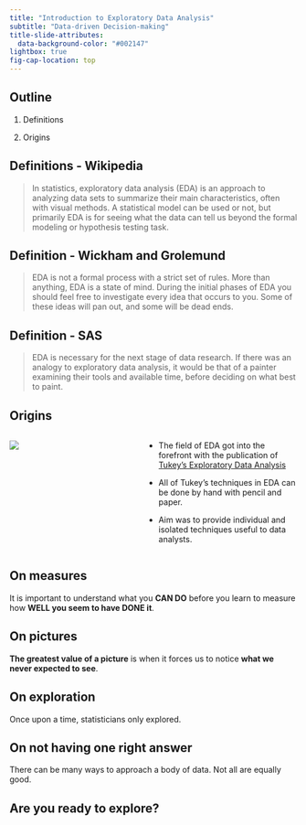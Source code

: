 ```yaml
---
title: "Introduction to Exploratory Data Analysis"
subtitle: "Data-driven Decision-making"
title-slide-attributes: 
  data-background-color: "#002147"
lightbox: true
fig-cap-location: top
---
```


## Outline

1. Definitions

2. Origins

## Definitions - Wikipedia {.center}

> In statistics, exploratory data analysis (EDA) is an approach to analyzing data sets to summarize their main characteristics, often with visual methods. A statistical model can be used or not, but primarily EDA is for seeing what the data can tell us beyond the formal modeling or hypothesis testing task.

## Definition - Wickham and Grolemund {.center}

> EDA is not a formal process with a strict set of rules. More than anything, EDA is a state of mind. During the initial phases of EDA you should feel free to investigate every idea that occurs to you. Some of these ideas will pan out, and some will be dead ends.

## Definition - SAS {.center}

> EDA is necessary for the next stage of data research. If there was an analogy to exploratory data analysis, it would be that of a painter examining their tools and available time, before deciding on what best to paint.

## Origins

:::: {.columns}

::: {.column width="40%"}

![](../../images/tukey_cover.png)

:::

::: {.column width="50%"}

* The field of EDA got into the forefront with the publication of [Tukey's Exploratory Data Analysis](https://books.google.sc/books/about/Exploratory_Data_Analysis.html?id=UT9dAAAAIAAJ&redir_esc=y)

* All of Tukey's techniques in EDA can be done by hand with pencil and paper.

* Aim was to provide individual and isolated techniques useful to data analysts. 

:::

::::

## On measures {.center}

It is important to understand what you **CAN DO** before you learn to measure how **WELL you seem to have DONE it**.

## On pictures {.center}

**The greatest value of a picture** is when it forces us to notice **what we never expected to see**.

## On exploration {.center}

Once upon a time, statisticians only explored.

## On not having one right answer {.center}

There can be many ways to approach a body of data. Not all are equally good.

## Are you ready to explore? {.center}

